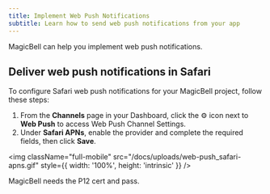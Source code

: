 ```yaml
---
title: Implement Web Push Notifications
subtitle: Learn how to send web push notifications from your app
---
```


MagicBell can help you implement web push notifications.

## Deliver web push notifications in Safari

To configure Safari web push notifications for your MagicBell project, follow these steps:

1. From the **Channels** page in your Dashboard, click the ⚙ icon next to **Web Push** to access Web Push Channel Settings.
1. Under **Safari APNs**, enable the provider and complete the required fields, then click **Save**.

<img
  className="full-mobile"
  src="/docs/uploads/web-push_safari-apns.gif"
  style={{ width: '100%', height: 'intrinsic' }}
/>

MagicBell needs the P12 cert and pass.
